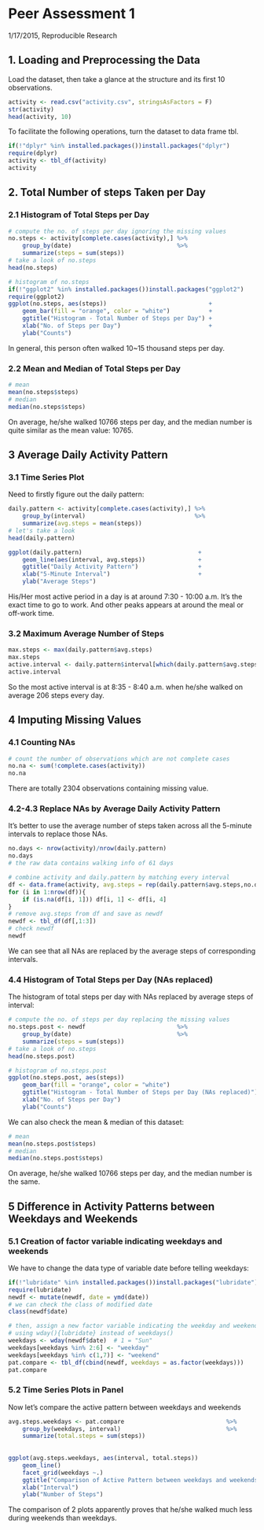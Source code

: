 # Peer Assessment 1
1/17/2015, Reproducible Research

## 1. Loading and Preprocessing the Data
Load the dataset, then take a glance at the structure and its first 10 observations.
```r
activity <- read.csv("activity.csv", stringsAsFactors = F)
str(activity)
head(activity, 10)
```

To facilitate the following operations, turn the dataset to data frame tbl.
```r
if(!"dplyr" %in% installed.packages())install.packages("dplyr")
require(dplyr)
activity <- tbl_df(activity)
activity
```

## 2. Total Number of steps Taken per Day
### 2.1 Histogram of Total Steps per Day
```r
# compute the no. of steps per day ignoring the missing values
no.steps <- activity[complete.cases(activity),] %>%
    group_by(date)                              %>%
    summarize(steps = sum(steps))
# take a look of no.steps
head(no.steps)

# histogram of no.steps
if(!"ggplot2" %in% installed.packages())install.packages("ggplot2")
require(ggplot2)
ggplot(no.steps, aes(steps))                             +
    geom_bar(fill = "orange", color = "white")           +
    ggtitle("Histogram - Total Number of Steps per Day") +
    xlab("No. of Steps per Day")                         +
    ylab("Counts")
```

In general, this person often walked 10~15 thousand steps per day.

### 2.2 Mean and Median of Total Steps per Day
```r
# mean
mean(no.steps$steps)
# median
median(no.steps$steps)
```
On average, he/she walked 10766 steps per day, and the median number is quite similar as the mean value: 10765.

## 3 Average Daily Activity Pattern
### 3.1 Time Series Plot
Need to firstly figure out the daily pattern:
```r
daily.pattern <- activity[complete.cases(activity),] %>%
    group_by(interval)                               %>%
    summarize(avg.steps = mean(steps))
# let's take a look
head(daily.pattern)

ggplot(daily.pattern)                                 +
    geom_line(aes(interval, avg.steps))               +
    ggtitle("Daily Activity Pattern")                 +
    xlab("5-Minute Interval")                         +
    ylab("Average Steps")
```

His/Her most active period in a day is at around 7:30 - 10:00 a.m. It's the exact time to go to work. And other peaks appears at around the meal or off-work time.

### 3.2 Maximum Average Number of Steps
```r
max.steps <- max(daily.pattern$avg.steps)
max.steps
active.interval <- daily.pattern$interval[which(daily.pattern$avg.steps == max(daily.pattern$avg.steps))]
active.interval
```
So the most active interval is at 8:35 - 8:40 a.m. when he/she walked on average 206 steps every day.

## 4 Imputing Missing Values
### 4.1 Counting NAs
```r
# count the number of observations which are not complete cases
no.na <- sum(!complete.cases(activity))
no.na
```
There are totally 2304 observations containing missing value.

### 4.2-4.3 Replace NAs by Average Daily Activity Pattern
It's better to use the average number of steps taken across all the 5-minute intervals to replace those NAs.
```r
no.days <- nrow(activity)/nrow(daily.pattern)
no.days
# the raw data contains walking info of 61 days

# combine activity and daily.pattern by matching every interval
df <- data.frame(activity, avg.steps = rep(daily.pattern$avg.steps,no.days))
for (i in 1:nrow(df)){
    if (is.na(df[i, 1])) df[i, 1] <- df[i, 4]
}
# remove avg.steps from df and save as newdf
newdf <- tbl_df(df[,1:3])   
# check newdf
newdf
```
We can see that all NAs are replaced by the average steps of corresponding intervals.

### 4.4 Histogram of Total Steps per Day (NAs replaced)
The histogram of total steps per day with NAs replaced by average steps of interval:
```r
# compute the no. of steps per day replacing the missing values
no.steps.post <- newdf                          %>%
    group_by(date)                              %>%
    summarize(steps = sum(steps))
# take a look of no.steps
head(no.steps.post)

# histogram of no.steps.post
ggplot(no.steps.post, aes(steps))                                       +
    geom_bar(fill = "orange", color = "white")                          +
    ggtitle("Histogram - Total Number of Steps per Day (NAs replaced)") +
    xlab("No. of Steps per Day")                                        +
    ylab("Counts")
```

We can also check the mean & median of this dataset:
```r
# mean
mean(no.steps.post$steps)
# median
median(no.steps.post$steps)
```
On average, he/she walked 10766 steps per day, and the median number is the same.

## 5 Difference in Activity Patterns between Weekdays and Weekends
### 5.1 Creation of factor variable indicating weekdays and weekends
We have to change the data type of variable date before telling weekdays:
```r
if(!"lubridate" %in% installed.packages())install.packages("lubridate")
require(lubridate)
newdf <- mutate(newdf, date = ymd(date))
# we can check the class of modified date
class(newdf$date)

# then, assign a new factor variable indicating the weekday and weekend
# using wday(){lubridate} instead of weekdays()
weekdays <- wday(newdf$date)  # 1 = "Sun"
weekdays[weekdays %in% 2:6] <- "weekday"
weekdays[weekdays %in% c(1,7)] <- "weekend"
pat.compare <- tbl_df(cbind(newdf, weekdays = as.factor(weekdays)))
pat.compare
```
### 5.2 Time Series Plots in Panel
Now let's compare the active pattern between weekdays and weekends
```r
avg.steps.weekdays <- pat.compare                             %>%
    group_by(weekdays, interval)                              %>%
    summarize(total.steps = sum(steps))                      
    
    
ggplot(avg.steps.weekdays, aes(interval, total.steps))                    +
    geom_line()                                                           +
    facet_grid(weekdays ~.)                                               +
    ggtitle("Comparison of Active Pattern between weekdays and weekends") +
    xlab("Interval")                                                      +
    ylab("Number of Steps")
```

The comparison of 2 plots apparently proves that he/she walked much less during weekends than weekdays.
